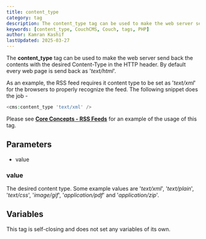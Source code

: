 ```yaml
---
title: content_type
category: tag
description: The content_type tag can be used to make the web server send back the contents with the desired Content-Type in the HTTP header.
keywords: [content_type, CouchCMS, Couch, tags, PHP]
author: Kamran Kashif
lastUpdated: 2025-03-27
---
```


The **content_type** tag can be used to make the web server send back the contents with the desired Content-Type in the HTTP header.
By default every web page is send back as '_text/html_'.

As an example, the RSS feed requires it content type to be set as '_text/xml_' for the browsers to properly recognize the feed. The following snippet does the job -

```php
<cms:content_type 'text/xml' />
```

Please see [**Core Concepts - RSS Feeds**](../../concepts/rss-feeds.html) for an example of the usage of this tag.

## Parameters

- value

### value

The desired content type. Some example values are '_text/xml_', '_text/plain_', '_text/css_', '_image/gif_', '_application/pdf_' and '_application/zip_'.

## Variables

This tag is self-closing and does not set any variables of its own.
